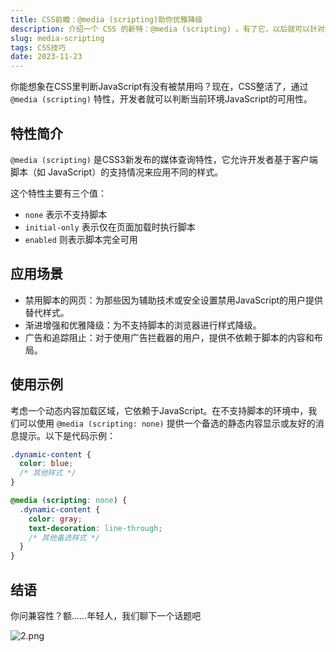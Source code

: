 ```yaml
---
title: CSS前瞻：@media (scripting)助你优雅降级
description: 介绍一个 CSS 的新特：@media (scripting) 。有了它，以后就可以针对网站是否支持JavaScript脚本进行CSS样式增强和优雅降级。
slug: media-scripting
tags: CSS技巧
date: 2023-11-23
---
```


你能想象在CSS里判断JavaScript有没有被禁用吗？现在，CSS整活了，通过 `@media (scripting)` 特性，开发者就可以判断当前环境JavaScript的可用性。

## 特性简介

`@media (scripting)` 是CSS3新发布的媒体查询特性，它允许开发者基于客户端脚本（如 JavaScript）的支持情况来应用不同的样式。

这个特性主要有三个值：

- `none` 表示不支持脚本
- `initial-only` 表示仅在页面加载时执行脚本
- `enabled` 则表示脚本完全可用

## 应用场景

- 禁用脚本的网页：为那些因为辅助技术或安全设置禁用JavaScript的用户提供替代样式。
- 渐进增强和优雅降级：为不支持脚本的浏览器进行样式降级。
- 广告和追踪阻止：对于使用广告拦截器的用户，提供不依赖于脚本的内容和布局。

## 使用示例

考虑一个动态内容加载区域，它依赖于JavaScript。在不支持脚本的环境中，我们可以使用 `@media (scripting: none)` 提供一个备选的静态内容显示或友好的消息提示。以下是代码示例：

```css
.dynamic-content {
  color: blue;
  /* 其他样式 */
}

@media (scripting: none) {
  .dynamic-content {
    color: gray;
    text-decoration: line-through;
    /* 其他备选样式 */
  }
}

```

## 结语

你问兼容性？额……年轻人，我们聊下一个话题吧

![2.png](/assets/036/2.png)

